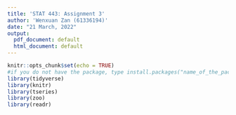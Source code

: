 ```yaml
---
title: 'STAT 443: Assignment 3'
author: 'Wenxuan Zan (61336194)'
date: "21 March, 2022"
output:
  pdf_document: default
  html_document: default
---
```


```r
knitr::opts_chunk$set(echo = TRUE)
#if you do not have the package, type install.packages("name_of_the_package")
library(tidyverse)
library(knitr)
library(tseries)
library(zoo)
library(readr)
```

